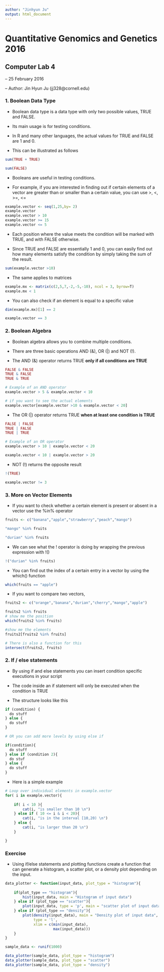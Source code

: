 ```yaml
---
author: "Jinhyun Ju"
output: html_document
---
```


Quantitative Genomics and Genetics 2016
======

Computer Lab 4
------

-- 25 February 2016

-- Author: Jin Hyun Ju (jj328@cornell.edu)


### 1. Boolean Data Type

- Boolean data type is a data type with only two possible values, TRUE and FALSE.

- Its main usage is for testing conditions. 

- In R and many other languages, the actual values for TRUE and FALSE are 1 and 0.

- This can be illustrated as follows

```r

sum(TRUE + TRUE)

sum(FALSE)

```

- Booleans are useful in testing conditions. 

- For example, if you are interested in finding out if certain elements of a vector are greater than or smaller than a certain value, you can use >, <, >=, <=

```r
example.vector <- seq(1,25,by= 2)
example.vector
example.vector > 10
example.vector >= 15
example.vector <= 5
```

- Each position where the value meets the condition will be marked with TRUE, and with FALSE otherwise.

- Since TRUE and FALSE are essentially 1 and 0, you can easily find out how many elements satisfy the condition by simply taking the sum of the result. 

```r

sum(example.vector >10)

```

- The same applies to matrices

```r
example.mx <- matrix(c(2,5,7,-2,-5,-10), ncol = 3, byrow=T)
example.mx < 1
```

- You can also check if an element is equal to a specific value 

```r
dim(example.mx)[1] == 2
```

```r
example.vector == 3
```

### 2. Boolean Algebra

- Boolean algebra allows you to combine multiple conditions.

- There are three basic operations AND (&), OR (|) and NOT (!).

- The AND (&) operator returns TRUE **only if all conditions are TRUE**

```r
FALSE & FALSE
TRUE & FALSE
TRUE & TRUE

# Example of an AND operator
example.vector > 5 & example.vector < 10

# if you want to see the actual elements 
example.vector[example.vector >10 & example.vector < 20]

```

- The OR (|) operator returns TRUE **when at least one condition is TRUE**

```r

FALSE | FALSE
TRUE | FALSE
TRUE | TRUE

# Example of an OR operator
example.vector > 10 | example.vector < 20

example.vector < 10 | example.vector > 20

```

- NOT (!) returns the opposite result

```r
!(TRUE)

example.vector != 3
```

### 3. More on Vector Elements

- If you want to check whether a certain element is present or absent in a vector use the %in% operator

```r

fruits <- c("banana","apple","strawberry","peach","mango")

"mango" %in% fruits

"durian" %in% fruits
```

- We can see what the ! operator is doing by wrapping the previous expression with !() 

```r
!("durian" %in% fruits)

```

- You can find out the index of a certain entry in a vector by using the which() function 

```r
which(fruits == "apple")
```

- If you want to compare two vectors,

```r
fruits2 <- c("orange","banana","durian","cherry","mango","apple")

fruits2 %in% fruits
# show me the position
which(fruits2 %in% fruits)

#show me the elements
fruits2[fruits2 %in% fruits]

# There is also a function for this
intersect(fruits2, fruits)

```

### 2. If / else statements 

- By using if and else statements you can insert condition specific executions in your script

- The code inside an if statement will only be executed when the condition is TRUE

- The structure looks like this

```r
if (condition) {
  do stuff
} else {
  do stuff
}

# OR you can add more levels by using else if

if(condition){
  do stuff
} else if (condition 2){
  do stuf
} else {
  do stuff
}
```


- Here is a simple example

```r

# Loop over individual elements in example.vector
for( i in example.vector){
  
    if( i < 10 ){
        cat(i, "is smaller than 10 \n") 
    } else if ( 10 <= i & i < 20){
        cat(i, "is in the interval [10,20) \n")
    } else {
        cat(i, "is larger than 20 \n")
    }

}


```


### Exercise

- Using if/else statements and plotting functions create a function that can generate a histogram, a scatter plot, or a density plot depending on the input. 


```r

data_plotter <- function(input_data, plot_type = "histogram"){
  
    if(plot_type == "histogram"){
        hist(input_data, main = "Histogram of input data")  
    } else if (plot_type == "scatter"){
        plot(input_data, type = 'p', main = "scatter plot of input data")
    } else if (plot_type == "density"){
        plot(density(input_data), main = "Density plot of input data", 
             type = 'l', 
             xlim = c(min(input_data), 
                      max(input_data)))
    }
}

```

```r

sample_data <- runif(1000)

data_plotter(sample_data, plot_type = "histogram")
data_plotter(sample_data, plot_type = "scatter")
data_plotter(sample_data, plot_type = "density")

```

